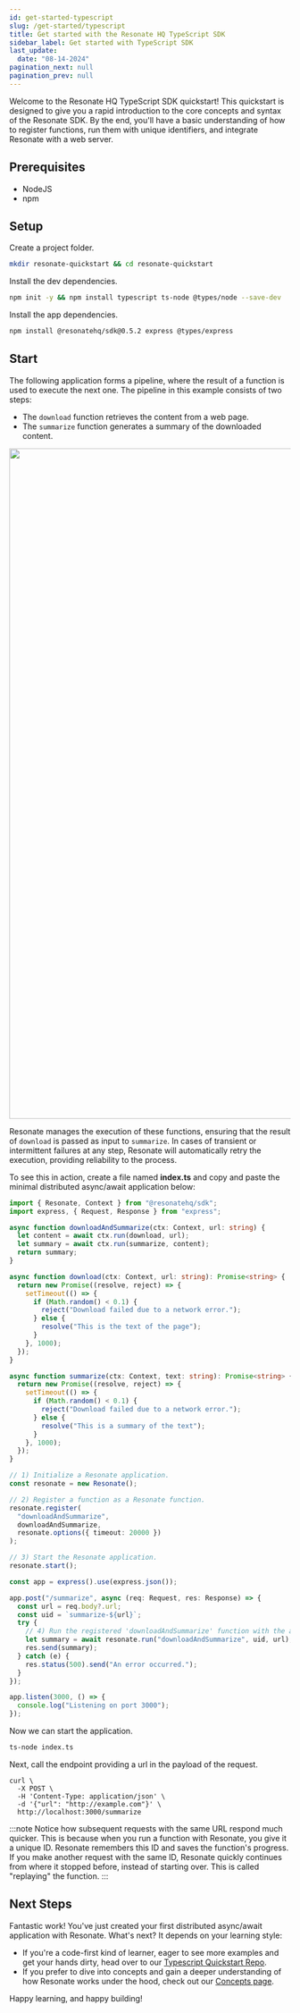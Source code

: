 ```yaml
---
id: get-started-typescript
slug: /get-started/typescript
title: Get started with the Resonate HQ TypeScript SDK
sidebar_label: Get started with TypeScript SDK
last_update:
  date: "08-14-2024"
pagination_next: null
pagination_prev: null
---
```



Welcome to the Resonate HQ TypeScript SDK quickstart!
This quickstart is designed to give you a rapid introduction to the core concepts and syntax of the Resonate SDK.
By the end, you'll have a basic understanding of how to register functions, run them with unique identifiers, and integrate Resonate with a web server.

## Prerequisites

- NodeJS
- npm

## Setup

Create a project folder.

```bash
mkdir resonate-quickstart && cd resonate-quickstart
```

Install the dev dependencies.

```bash
npm init -y && npm install typescript ts-node @types/node --save-dev
```

Install the app dependencies.

```bash
npm install @resonatehq/sdk@0.5.2 express @types/express
```

## Start

The following application forms a pipeline, where the result of a function is used to execute the next one. The pipeline in this example consists of two steps:

- The `download` function retrieves the content from a web page.
- The `summarize` function generates a summary of the downloaded content.

<center>
  <img src={pipeline} alt="pipeline" width="1200" />
</center>

Resonate manages the execution of these functions, ensuring that the result of `download` is passed as input to `summarize`. In cases of transient or intermittent failures at any step, Resonate will automatically retry the execution, providing reliability to the process.

To see this in action, create a file named **index.ts** and copy and paste the minimal distributed async/await application below:

```ts title="index.ts"
import { Resonate, Context } from "@resonatehq/sdk";
import express, { Request, Response } from "express";

async function downloadAndSummarize(ctx: Context, url: string) {
  let content = await ctx.run(download, url);
  let summary = await ctx.run(summarize, content);
  return summary;
}

async function download(ctx: Context, url: string): Promise<string> {
  return new Promise((resolve, reject) => {
    setTimeout(() => {
      if (Math.random() < 0.1) {
        reject("Download failed due to a network error.");
      } else {
        resolve("This is the text of the page");
      }
    }, 1000);
  });
}

async function summarize(ctx: Context, text: string): Promise<string> {
  return new Promise((resolve, reject) => {
    setTimeout(() => {
      if (Math.random() < 0.1) {
        reject("Download failed due to a network error.");
      } else {
        resolve("This is a summary of the text");
      }
    }, 1000);
  });
}

// 1) Initialize a Resonate application.
const resonate = new Resonate();

// 2) Register a function as a Resonate function.
resonate.register(
  "downloadAndSummarize",
  downloadAndSummarize,
  resonate.options({ timeout: 20000 })
);

// 3) Start the Resonate application.
resonate.start();

const app = express().use(express.json());

app.post("/summarize", async (req: Request, res: Response) => {
  const url = req.body?.url;
  const uid = `summarize-${url}`;
  try {
    // 4) Run the registered 'downloadAndSummarize' function with the above uid and the following function arguments.
    let summary = await resonate.run("downloadAndSummarize", uid, url);
    res.send(summary);
  } catch (e) {
    res.status(500).send("An error occurred.");
  }
});

app.listen(3000, () => {
  console.log("Listening on port 3000");
});
```

Now we can start the application.

```bash
ts-node index.ts
```

Next, call the endpoint providing a url in the payload of the request.

```
curl \
  -X POST \
  -H 'Content-Type: application/json' \
  -d '{"url": "http://example.com"}' \
  http://localhost:3000/summarize
```

:::note
Notice how subsequent requests with the same URL respond much quicker. This is because when you run a function with Resonate, you give it a unique ID. Resonate remembers this ID and saves the function's progress. If you make another request with the same ID, Resonate quickly continues from where it stopped before, instead of starting over. This is called "replaying" the function.
:::

## Next Steps

Fantastic work! You've just created your first distributed async/await application with Resonate. What's next? It depends on your learning style:

- If you're a code-first kind of learner, eager to see more examples and get your hands dirty, head over to our [Typescript Quickstart Repo](https://github.com/resonatehq/quickstart-ts/tree/main).
- If you prefer to dive into concepts and gain a deeper understanding of how Resonate works under the hood, check out our [Concepts page](/getting-started/concepts).

Happy learning, and happy building!
